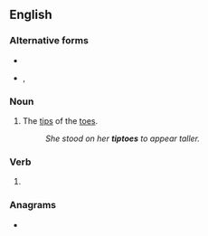 {{also|tip-toes}}
==English==

===Alternative forms===
* {{l|en|tip-toes}}
* {{l|en|tippytoes}}, {{l|en|tippy-toes}}

===Noun===
{{en-plural noun}}

# The [[tip]]s of the [[toe]]s.
#: ''She stood on her '''tiptoes''' to appear taller.''

===Verb===
{{head|en|verb form}}

# {{en-third-person singular of|tiptoe}}

===Anagrams===
* {{anagrams|en|a=eiopstt|Petitos|potties|topsite}}